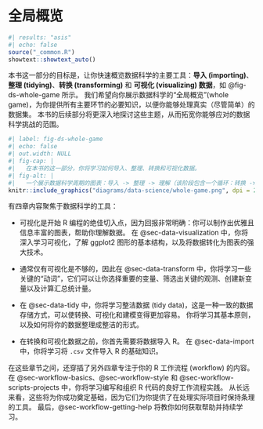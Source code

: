 # 全局概览 {#sec-whole-game-intro .unnumbered}

```r
#| results: "asis"
#| echo: false
source("_common.R")
showtext::showtext_auto()
```

本书这一部分的目标是，让你快速概览数据科学的主要工具：**导入 (importing)**、**整理 (tidying)**、**转换 (transforming)** 和 **可视化 (visualizing) 数据**，如 @fig-ds-whole-game 所示。
我们希望向你展示数据科学的“全局概览”(whole game)，为你提供所有主要环节的必要知识，以便你能够处理真实（尽管简单）的数据集。
本书的后续部分将更深入地探讨这些主题，从而拓宽你能够应对的数据科学挑战的范围。

```r
#| label: fig-ds-whole-game
#| echo: false
#| out.width: NULL
#| fig-cap: |
#|   在本书的这一部分，你将学习如何导入、整理、转换和可视化数据。
#| fig-alt: |
#|   一个展示数据科学周期的图表：导入 -> 整理 -> 理解（该阶段包含一个循环：转换 -> 可视化 -> 建模）-> 沟通。所有这些都被“编程”所围绕。导入、整理、转换和可视化部分被高亮显示。
knitr::include_graphics("diagrams/data-science/whole-game.png", dpi = 270)
```

有四章内容聚焦于数据科学的工具：

  - 可视化是开始 R 编程的绝佳切入点，因为回报非常明确：你可以制作出优雅且信息丰富的图表，帮助你理解数据。
    在 @sec-data-visualization 中，你将深入学习可视化，了解 ggplot2 图形的基本结构，以及将数据转化为图表的强大技术。

  - 通常仅有可视化是不够的，因此在 @sec-data-transform 中，你将学习一些关键的“动词”，它们可以让你选择重要的变量、筛选出关键的观测、创建新变量以及计算汇总统计量。

  - 在 @sec-data-tidy 中，你将学习整洁数据 (tidy data)，这是一种一致的数据存储方式，可以使转换、可视化和建模变得更加容易。
    你将学习其基本原则，以及如何将你的数据整理成整洁的形式。

  - 在转换和可视化数据之前，你首先需要将数据导入 R。
    在 @sec-data-import 中，你将学习将 `.csv` 文件导入 R 的基础知识。

在这些章节之间，还穿插了另外四章专注于你的 R 工作流程 (workflow) 的内容。
在 @sec-workflow-basics、@sec-workflow-style 和 @sec-workflow-scripts-projects 中，你将学习编写和组织 R 代码的良好工作流程实践。
从长远来看，这些将为你成功奠定基础，因为它们为你提供了在处理实际项目时保持条理的工具。
最后，@sec-workflow-getting-help 将教你如何获取帮助并持续学习。
